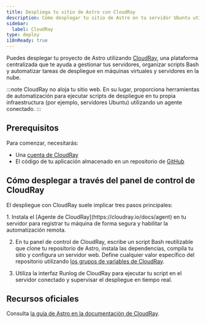 ```yaml
---
title: Despliega tu sitio de Astro con CloudRay
description: Cómo desplegar tu sitio de Astro en tu servidor Ubuntu utilizando CloudRay
sidebar:
  label: CloudRay
type: deploy
i18nReady: true
---
```


Puedes desplegar tu proyecto de Astro utilizando [CloudRay](https://cloudray.io), una plataforma centralizada que te ayuda a gestionar tus servidores, organizar scripts Bash y automatizar tareas de despliegue en máquinas virtuales y servidores en la nube.

:::note
CloudRay no aloja tu sitio web. En su lugar, proporciona herramientas de automatización para ejecutar scripts de despliegue en tu propia infraestructura (por ejemplo, servidores Ubuntu) utilizando un agente conectado.
:::

## Prerequisitos

Para comenzar, necesitarás:

- Una [cuenta de CloudRay](https://app.cloudray.io)
- El código de tu aplicación almacenado en un repositorio de [GitHub](https://github.com/)

## Cómo desplegar a través del panel de control de CloudRay

El despliegue con CloudRay suele implicar tres pasos principales:

<Steps>
1. Instala el [Agente de CloudRay](https://cloudray.io/docs/agent) en tu servidor para registrar tu máquina de forma segura y habilitar la automatización remota.

2. En tu panel de control de CloudRay, escribe un script Bash reutilizable que clone tu repositorio de Astro, instala las dependencias, compila tu sitio y configura un servidor web. Define cualquier valor específico del repositorio utilizando [los grupos de variables de CloudRay](https://cloudray.io/docs/variable-groups).

3. Utiliza la interfaz Runlog de CloudRay para ejecutar tu script en el servidor conectado y supervisar el despliegue en tiempo real.
</Steps>

## Recursos oficiales

Consulta [la guía de Astro en la documentación de CloudRay](https://cloudray.io/articles/how-to-deploy-your-astro-site).

